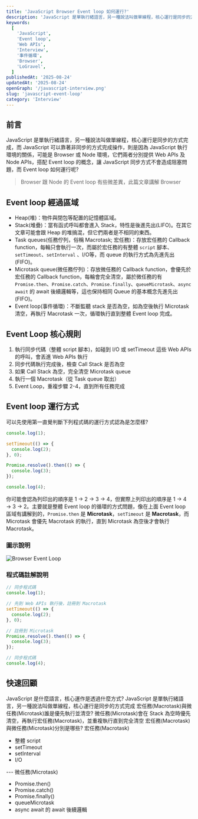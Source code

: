 ```yaml
---
title: 'JavaScript Browser Event loop 如何運行?'
description: 'JavaScript 是單執行緒語言，另一種說法叫做單線程，核心運行是同步的方式完成，而 JavaScript 可以靠著非同步的方式完成操作，則是因為 JavaScript 執行環境的關係，可能是 Browser 或 Node 環境，它們兩者分別提供 Web APIs 及 Node APIs，搭配 Event loop 的概念，讓 JavaScript 同步方式不會造成阻塞問題，而 Event loop 如何運行呢?'
keywords:
  [
    'JavaScript',
    'Event loop',
    'Web APIs',
    'Interview',
    '事件循環',
    'Browser',
    'LoGravel',
  ]
publishedAt: '2025-08-24'
updatedAt: '2025-08-24'
openGraph: '/javascript-interview.png'
slug: 'javascript-event-loop'
category: 'Interview'
---
```


## 前言

JavaScript 是單執行緒語言，另一種說法叫做單線程，核心運行是同步的方式完成，而 JavaScript 可以靠著非同步的方式完成操作，則是因為 JavaScript 執行環境的關係，可能是 Browser 或 Node 環境，它們兩者分別提供 Web APIs 及 Node APIs，搭配 Event loop 的概念，讓 JavaScript 同步方式不會造成阻塞問題，而 Event loop 如何運行呢?

> Browser 跟 Node 的 Event loop 有些微差異，此篇文章講解 Browser

## Event loop 經過區域

- Heap(堆)：物件與閉包等配置的記憶體區域。
- Stack(堆疊)：當有函式呼叫都會進入 Stack，特性是後進先出(LIFO)。在其它文章可能會跟 Heap 的堆搞混，但它們兩者是不相同的東西。
- Task queues(任務佇列，俗稱 Macrotask; 宏任務)：存放宏任務的 Callback function，每輪只會執行一次，而屬於宏任務的有整體 `script` 腳本、`setTimeout`、`setInterval` 、I/O等，而 queue 的執行方式為先進先出(FIFO)。
- Microtask queue(微任務佇列)：存放微任務的 Callback function，會優先於宏任務的 Callback function，每輪會完全清空，屬於微任務的有 `Promise.then`、`Promise.catch`、`Promise.finally`、`queueMicrotask`、`async await` 的 await 後續邏輯等，這也保持相同 Queue 的基本概念先進先出(FIFO)。
- Event loop(事件循環)：不斷監聽 stack 是否為空，如為空後執行 Microtask 清空，再執行 Macrotask 一次，循環執行直到整體 Event loop 完成。

## Event Loop 核心規則

1. 執行同步代碼（整體 script 腳本)，如碰到 I/O 或 setTimeout 這些 Web APIs 的呼叫，會丟進 Web APIs 執行
2. 同步代碼執行完成後，檢查 Call Stack 是否為空
3. 如果 Call Stack 為空，完全清空 Microtask queue
4. 執行一個 Macrotask（從 Task queue 取出）
5. Event Loop，重複步驟 2-4，直到所有任務完成

## Event loop 運行方式

可以先使用第一直覺判斷下列程式碼的運行方式認為是怎麼樣?

```javascript
console.log(1);

setTimeout(() => {
  console.log(2);
}, 0);

Promise.resolve().then(() => {
  console.log(3);
});

console.log(4);
```

你可能會認為列印出的順序是 1 → 2 → 3 → 4，但實際上列印出的順序是 1 → 4 → 3 → 2。主要就是整體 Event loop 的循環的方式問題，像在上面 Event loop 區域有講解到的，`Promise.then` 是 **Microtask**，`setTimeout` 是 **Macrotask**，而 Microtask 會優先 Macrotask 的執行，直到 Microtask 為空後才會執行 Macrotask。

### 圖示說明

![Browser Event Loop](/browser-event-loop.png)

### 程式碼註解說明

```javascript
// 同步程式碼
console.log(1);

// 先到 Web APIs 執行後，註冊到 Macrotask
setTimeout(() => {
  console.log(2);
}, 0);

// 註冊到 Microtask
Promise.resolve().then(() => {
  console.log(3);
});

// 同步程式碼
console.log(4);
```

## 快速回顧

<Accordion type="single" collapsible>
  <AccordionItem value="question-1">
    <AccordionTrigger>JavaScript 是什麼語言，核心運作是透過什麼方式?</AccordionTrigger>
    <AccordionContent>JavaScript 是單執行緒語言，另一種說法叫做單線程，核心運行是同步的方式完成</AccordionContent>
  </AccordionItem>
  <AccordionItem value="question-2">
    <AccordionTrigger>宏任務(Macrotask)與微任務(Microtask)誰是優先執行並清空?</AccordionTrigger>
    <AccordionContent>微任務(Microtask)會在 Stack 為空時優先清空，再執行宏任務(Macrotask)，並重複執行直到完全清空</AccordionContent>
  </AccordionItem>
  <AccordionItem value="question-3">
    <AccordionTrigger>宏任務(Macrotask)與微任務(Microtask)分別是哪些?</AccordionTrigger>
    <AccordionContent>
      宏任務(Macrotask)
      <ul>
        <li>
          整體 script
        </li>
        <li>
          setTimeout
        </li>
        <li>
          setInterval
        </li>
        <li>
          I/O
        </li>
      </ul>
      ---
      微任務(Microtask)
      <ul>
        <li>
          Promise.then()
        </li>
        <li>
          Promise.catch()
        </li>
        <li>
          Promise.finally()
        </li>
        <li>
          queueMicrotask
        </li>
        <li>
          async await 的 await 後續邏輯
        </li>
      </ul>
    </AccordionContent>
  </AccordionItem>
</Accordion>
